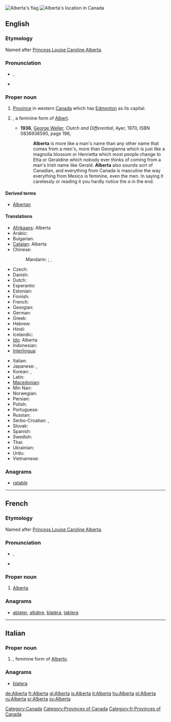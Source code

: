 {{wikipedia}}
[[Image:Flag of Alberta.svg|thumb|Alberta's flag]]
[[Image:AB-Canada-province.png|thumb|Alberta's location in Canada]]
==English==

===Etymology===
Named after [[w:Princess Louise, Duchess of Argyll|Princess Louise Caroline Alberta]].

===Pronunciation===
* {{a|UK}} {{IPA|/ˌælˈbɜː(ɹ).tə/}}, {{SAMPA|/%{l%b3:(r).t@/}}
* {{audio|en-ca-Alberta.ogg|Audio (CA)}}

===Proper noun===
{{en-proper noun}}

# [[province|Province]] in western [[Canada]] which has [[Edmonton]] as its capital.
# {{given name|female|from=Germanic}}, a feminine form of [[Albert]].
#* '''1936''', [[w:George Weller|George Weller]], ''Clutch and Differential'', Ayer, 1970, ISBN 0836936590, page 196,
#*: '''Alberta''' is more like a man's name than any other name that comes from a men's, more than Georgianna which is just like a magnolia blossom or Henrietta which most people change to Etta or Geraldine which nobody ever thinks of coming from a man's Irish name like Gerald. '''Alberta''' also sounds sort of Canadian, and everything from Canada is masculine the way everything from Mexico is feminine, even the men. In saying it carelessly or reading it you hardly notice the ''a'' in the end. 

====Derived terms====
* [[Albertan]]

====Translations====
{{trans-top|province}}
* [[Afrikaans]]: Alberta
* Arabic: {{t|ar|ألبرتا|f|tr='albirta|sc=Arab}}
* Bulgarian:{{t|bg|Алберта|f|tr=Albérta|sc=Cyrl}}
* [[Catalan]]: Alberta
* Chinese:
*: Mandarin: {{t|zh|艾伯塔|tr=Àibótǎ|sc=Hani}};  {{qualifier|Taiwan}} {{t|zh|亞伯達|sc=Hani}},  {{t|zh|亚伯达|tr=Yàbódá|sc=Hani}}
* Czech: {{t|cs|Alberta|f}}
* Danish: {{t-|da|Alberta}}
* Dutch: {{t-|nl|Alberta}}
* Esperanto: {{t-|eo|Alberto|xs=Esperanto}}
* Estonian: {{t-|et|Alberta}}
* Finnish: {{t-|fi|Alberta}}
* French: {{t+|fr|Alberta|f}}
* Georgian: {{t|ka|ალბერტა|tr=alberta|sc=Geor}}
* German: {{t+|de|Alberta|n}}
* Greek: {{t|el|Αλμπέρτα|f|tr=Albérta|sc=Grek}}
* Hebrew: {{t|he|אלברטה|sc=Hebr}}
* Hindi: {{t|hi|अलबर्टा|tr=albarṭā|sc=Deva}}
* Icelandic: {{t+|is|Alberta}}
* [[Ido]]: Alberta
* Indonesian: {{t-|id|Alberta|xs=Indonesian}}
* [[Interlingua]]: {{t|ia|Alberta}}
{{trans-mid}}
* Italian: {{t+|it|Alberta|f}}
* Japanese: {{t|ja|アルバータ|tr=Arubāta|sc=Jpan}},  {{t|ja|アルバータ州|tr=Arubāta-shū|sc=Jpan}}
* Korean: {{t|ko|앨버타|tr=Aelbeota|sc=Kore}},  {{t|ko|앨버타 주|tr=Aelbeota ju|sc=Kore}}
* Latin: {{t-|la|Alberta}}
* [[Macedonian]]: {{t|mk|Алберта|f|tr=Albérta|sc=Cyrl}}
* Min Nan: {{t-|nan|Alberta|xs=Min Nan}}
* Norwegian: {{t-|no|Alberta}}
* Persian: {{t|fa|آلبرتا|sc=fa-Arab}}
* Polish: {{t+|pl|Alberta|f}}
* Portuguese: {{t-|pt|Alberta}}
* Russian: {{t|ru|Альберта|f|tr=Al'bérta|sc=Cyrl}}
* Serbo-Croatian: {{t|sh|Алберта|f}},  {{t|sh|Alberta|f}}
* Slovak: {{t-|sk|Alberta|f}}
* Spanish: {{t-|es|Alberta|f}}
* Swedish: {{t+|sv|Alberta}}
* Thai: {{t|th|รัฐแอลเบอร์ตา|sc=Thai}}
* Ukrainian: {{t|uk|Альберта|f|tr=Al'bérta|sc=Cyrl}}
* Urdu: {{t|ur|البرٹا|tr=albarṭā|sc=ur-Arab}}
* Vietnamese: {{t-|vi|Alberta|xs=Vietnamese}}
{{trans-bottom}}

===Anagrams===
* {{alphagram|aabelrt}} [[ratable#English|ratable]]
[[Category:Canada]]
[[Category:Provinces of Canada]]

----

==French==

===Etymology===
Named after [[w:Princess Louise, Duchess of Argyll|Princess Louise Caroline Alberta]]. 

===Pronunciation===
* {{IPA|/al.bɛʁ.ta/|lang=fr}}, {{X-SAMPA|/al.bER.ta/}}
* {{rhymes|a|lang=fr}}

===Proper noun===
{{infl|fr|proper noun|g=f}}

# [[#English|Alberta]]

===Anagrams===
* {{alphagram|aabelrt}} [[ablater#French|ablater]], [[albâtre#French|albâtre]], [[blatéra#French|blatéra]], [[tablera#French|tablera]]
[[Category:fr:Provinces of Canada]]
----
==Italian==

===Proper noun===
{{it-proper noun}} {{f}}

# {{given name|female|lang=it}}, feminine form of [[Alberto]].

===Anagrams===
* {{alphagram|aabelrt}} [[blatera#Italian|blatera]]
[[de:Alberta]]
[[fr:Alberta]]
[[gl:Alberta]]
[[is:Alberta]]
[[it:Alberta]]
[[hu:Alberta]]
[[pl:Alberta]]
[[ru:Alberta]]
[[sr:Alberta]]
[[sv:Alberta]]